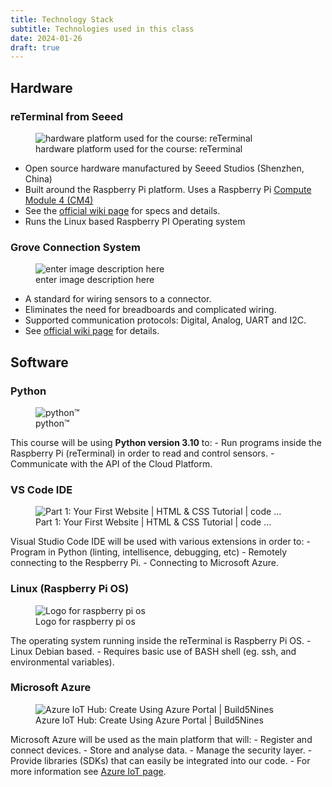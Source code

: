 ```yaml
---
title: Technology Stack
subtitle: Technologies used in this class
date: 2024-01-26
draft: true
---
```


## Hardware

### reTerminal from Seeed

![hardware platform used for the course: reTerminal](../assets/1-tech-stack-reterminal.png ':size=500')

- Open source hardware manufactured by Seeed Studios (Shenzhen, China)
- Built around the Raspberry Pi platform. Uses a Raspberry Pi [Compute Module 4 (CM4)](https://www.raspberrypi.com/products/compute-module-4/?variant=raspberry-pi-cm4001000)
- See the [official wiki page](https://wiki.seeedstudio.com/reTerminal/) for specs and details.
- Runs the Linux based Raspberry PI  Operating system 


### Grove Connection System

![enter image description here](https://files.seeedstudio.com/wiki/GroveSystem/images/starter_kit_main.jpg)

- A standard for wiring sensors to a connector.
- Eliminates the need for breadboards and complicated wiring.
- Supported communication protocols: Digital, Analog, UART and I2C.
- See [official wiki page](https://wiki.seeedstudio.com/Grove_System/) for details.

## Software

### Python

![python™](https://www.python.org/static/img/python-logo.png)

This course will  be using **Python version 3.10** to:
- Run programs inside the Raspberry Pi (reTerminal) in order to read and control sensors.
- Communicate with the API of the Cloud Platform.

### VS Code IDE

![Part 1: Your First Website | HTML & CSS Tutorial | code ...](https://external-content.duckduckgo.com/iu/?u=https%3A%2F%2Fcode.makery.ch%2Flibrary%2Fhtml-css%2Fpart1%2Fvs-code-logo.png&f=1&nofb=1)

Visual Studio Code IDE will be used with various extensions in order to:
-  Program in Python (linting, intellisence, debugging, etc)
- Remotely connecting to the Respberry Pi.
- Connecting to Microsoft Azure.

### Linux (Raspberry Pi OS)

![Logo for raspberry pi os](../assets/1-tech-stack-raspberry-pi-os.png ':size=400')

The operating system running inside the reTerminal is Raspberry Pi OS.
- Linux Debian based.
- Requires basic use of BASH shell (eg. ssh, and environmental variables).

### Microsoft Azure

![Azure IoT Hub: Create Using Azure Portal | Build5Nines](https://external-content.duckduckgo.com/iu/?u=https%3A%2F%2Fi1.wp.com%2Fbuild5nines.com%2Fwp-content%2Fuploads%2F2019%2F12%2FAzure_IoT_Hub_Featured_Image.jpg%3Fresize%3D1080%252C675%26ssl%3D1&f=1&nofb=1 ':size=400')

 Microsoft Azure will be used as the main platform that will:
 - Register and connect devices.
 - Store and analyse data.
 - Manage the security layer.
 - Provide libraries (SDKs) that can easily be integrated into our code.
 - For more information see [Azure IoT page](https://azure.microsoft.com/en-us/overview/iot/).
